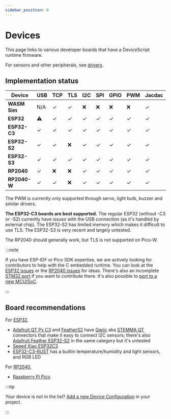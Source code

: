 ```yaml
---
sidebar_position: 0
---
```


# Devices

This page links to various developer boards that have a DeviceScript runtime firmware.

For sensors and other peripherals, see [drivers](/api/drivers).

## Implementation status

| Device       | USB | TCP | TLS | I2C | SPI | GPIO | PWM | Jacdac |
| ------------ | --- | --- | --- | --- | --- | ---- | --- | ------ |
| **WASM Sim** | N/A | ✓   | ✓   | ❌  | ❌  | ❌   | ❌  | ✓      |
| **ESP32**    | ⚠️  | ✓   | ✓   | ✓   | ✓   | ✓    | ✓   | ✓      |
| **ESP32-C3** | ✓   | ✓   | ✓   | ✓   | ✓   | ✓    | ✓   | ✓      |
| **ESP32-S2** | ✓   | ✓   | ❌  | ✓   | ✓   | ✓    | ✓   | ✓      |
| **ESP32-S3** | ✓   | ✓   | ✓   | ✓   | ✓   | ✓    | ✓   | ✓      |
| **RP2040**   | ✓   | ❌  | ❌  | ✓   | ✓   | ✓    | ✓   | ✓      |
| **RP2040-W** | ✓   | ✓   | ❌  | ✓   | ✓   | ✓    | ✓   | ✓      |

The PWM is currently only supported through servo, light bulb, buzzer and similar drivers.

**The ESP32-C3 boards are best supported.**
The regular ESP32 (without -C3 or -S2) currently have issues with the USB connection
(as it's handled by external chip).
The ESP32-S2 has limited memory which makes it difficult to use TLS.
The ESP32-S3 is very recent and largely untested.

The RP2040 should generally work, but TLS is not supported on Pico-W.

:::note

If you have ESP-IDF or Pico SDK expertise, we are actively looking for contributors to help
with the C embedded runtime. You can look at the [ESP32 issues](https://github.com/microsoft/devicescript/labels/esp32)
or the [RP2040 issues](https://github.com/microsoft/devicescript/labels/rp2040) for ideas.
There's also an incomplete [STM32 port](https://github.com/microsoft/devicescript-stm32) if you
want to contribute there. It's also possible to [port to a new MCU/SoC](/devices/add-soc).

:::

## Board recommendations

For [ESP32](/devices/esp32/),

-   [Adafruit QT Py C3](/devices/esp32/adafruit-qt-py-c3) and [FeatherS2](/devices/esp32/feather-s2) have
    [Qwiic](https://www.sparkfun.com/qwiic) aka [STEMMA QT](https://learn.adafruit.com/introducing-adafruit-stemma-qt/what-is-stemma-qt)
    connectors that make it easy to connect I2C sensors;
    there's also [Adafruit Feather ESP32-S2](/devices/esp32/adafruit-feather-esp32-s2) in the same
    category but it's untested
-   [Seeed Xiao ESP32C3](/devices/esp32/seeed-xiao-esp32c3)
-   [ESP32-C3-RUST](/devices/esp32/esp32c3-rust-devkit) has a builtin temperature/humidity and light sensors, and RGB LED

For [RP2040](/devices/rp2040/),

-   [Raspberry Pi Pico](/devices/rp2040/pico)


:::tip

Your device is not in the list? [Add a new Device Configuration](/devices/add-board) in your project.

:::
